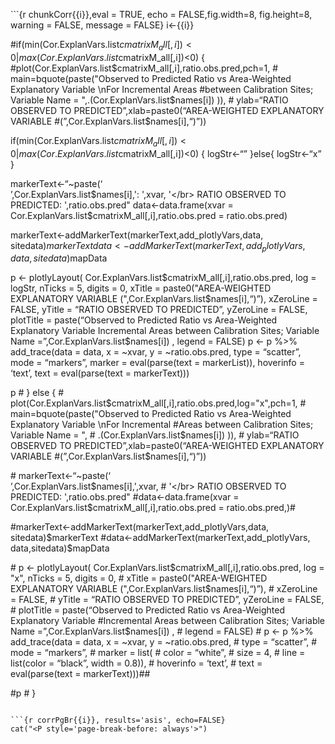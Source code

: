 
```{r chunkCorr{{i}},eval = TRUE, echo = FALSE,fig.width=8, fig.height=8, warning = FALSE, message = FALSE}
i<-{{i}}

#if(min(Cor.ExplanVars.list$cmatrixM_all[,i])<0 | max(Cor.ExplanVars.list$cmatrixM_all[,i])<0) {
 #plot(Cor.ExplanVars.list$cmatrixM_all[,i],ratio.obs.pred,pch=1,
#             main=bquote(paste("Observed to Predicted Ratio vs Area-Weighted Explanatory Variable \nFor Incremental Areas #between Calibration Sites; Variable Name = ",.(Cor.ExplanVars.list$names[i]) )),
#             ylab="RATIO OBSERVED TO PREDICTED",xlab=paste0("AREA-WEIGHTED EXPLANATORY VARIABLE #(",Cor.ExplanVars.list$names[i],")"))

  if(min(Cor.ExplanVars.list$cmatrixM_all[,i])<0 | max(Cor.ExplanVars.list$cmatrixM_all[,i])<0) {
      logStr<-""
    }else{
      logStr<-"x"
    }

   markerText<-"~paste('</br>',Cor.ExplanVars.list$names[i],': ',xvar,
                   '</br> RATIO OBSERVED TO PREDICTED: ',ratio.obs.pred"
  data<-data.frame(xvar = Cor.ExplanVars.list$cmatrixM_all[,i],ratio.obs.pred = ratio.obs.pred)

markerText<-addMarkerText(markerText,add_plotlyVars,data, sitedata)$markerText
data<-addMarkerText(markerText,add_plotlyVars, data,sitedata)$mapData

  p <- plotlyLayout( Cor.ExplanVars.list$cmatrixM_all[,i],ratio.obs.pred, log = logStr, nTicks = 5, digits = 0,
                  xTitle = paste0("AREA-WEIGHTED EXPLANATORY VARIABLE (",Cor.ExplanVars.list$names[i],")"), 
                  xZeroLine = FALSE,
                  yTitle = "RATIO OBSERVED TO PREDICTED", yZeroLine = FALSE,
                  plotTitle = paste("Observed to Predicted Ratio vs Area-Weighted Explanatory Variable \nFor Incremental Areas between Calibration Sites; Variable Name = ",Cor.ExplanVars.list$names[i]) ,
                  legend = FALSE)
  p <- p %>% add_trace(data = data, x = ~xvar, y = ~ratio.obs.pred, 
                     type = "scatter", 
                     mode = "markers",
                     marker = eval(parse(text = markerList)),
                     hoverinfo = 'text',
                     text = eval(parse(text = markerText)))

p
 #     } else {
      #  plot(Cor.ExplanVars.list$cmatrixM_all[,i],ratio.obs.pred,log="x",pch=1,
      #       main=bquote(paste("Observed to Predicted Ratio vs Area-Weighted Explanatory Variable \nFor Incremental #Areas between Calibration Sites; Variable Name = ",
#                               .(Cor.ExplanVars.list$names[i]) )),
#             ylab="RATIO OBSERVED TO PREDICTED",xlab=paste0("AREA-WEIGHTED EXPLANATORY VARIABLE #(",Cor.ExplanVars.list$names[i],")"))
        
        
  #            markerText<-"~paste('</br>',Cor.ExplanVars.list$names[i],',xvar,
  #                 '</br> RATIO OBSERVED TO PREDICTED: ',ratio.obs.pred"
  #data<-data.frame(xvar = Cor.ExplanVars.list$cmatrixM_all[,i],ratio.obs.pred = ratio.obs.pred,)#

#markerText<-addMarkerText(markerText,add_plotlyVars,data, sitedata)$markerText
#data<-addMarkerText(markerText,add_plotlyVars, data,sitedata)$mapData

 # p <- plotlyLayout( Cor.ExplanVars.list$cmatrixM_all[,i],ratio.obs.pred, log = "x", nTicks = 5, digits = 0,
#                  xTitle = paste0("AREA-WEIGHTED EXPLANATORY VARIABLE (",Cor.ExplanVars.list$names[i],")"), 
#                  xZeroLine = FALSE,
#                  yTitle = "RATIO OBSERVED TO PREDICTED", yZeroLine = FALSE,
#                  plotTitle = paste("Observed to Predicted Ratio vs Area-Weighted Explanatory Variable \nFor #Incremental Areas between Calibration Sites; Variable Name = ",Cor.ExplanVars.list$names[i]) ,
#                  legend = FALSE)
#  p <- p %>% add_trace(data = data, x = ~xvar, y = ~ratio.obs.pred, 
#                     type = "scatter", 
#                     mode = "markers",
#                     marker = list(
#                       color = "white",
#                       size = 4,
#                       line = list(color = "black", width = 0.8)),
#                     hoverinfo = 'text',
#                     text = eval(parse(text = markerText)))##

#p
  #    }

```

```{r corrPgBr{{i}}, results='asis', echo=FALSE}
cat("<P style='page-break-before: always'>") 
```